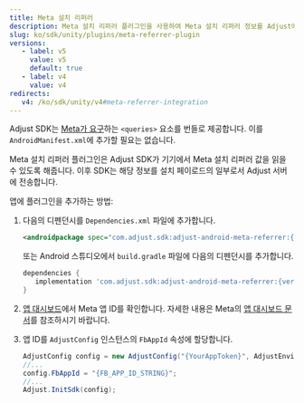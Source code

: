 ```yaml
---
title: Meta 설치 리퍼러
description: Meta 설치 리퍼러 플러그인을 사용하여 Meta 설치 리퍼러 정보를 Adjust에 전송합니다.
slug: ko/sdk/unity/plugins/meta-referrer-plugin
versions:
   - label: v5
     value: v5
     default: true
   - label: v4
     value: v4
redirects:
   v4: /ko/sdk/unity/v4#meta-referrer-integration
---
```


<Callout type="note">

Adjust SDK는 [Meta가 요구](https://developers.facebook.com/docs/app-ads/meta-install-referrer#step-1--add-the-meta-apps)하는 `<queries>` 요소를 번들로 제공합니다. 이를 `AndroidManifest.xml`에 추가할 필요는 없습니다.

</Callout>

Meta 설치 리퍼러 플러그인은 Adjust SDK가 기기에서 Meta 설치 리퍼러 값을 읽을 수 있도록 해줍니다. 이후 SDK는 해당 정보를 설치 페이로드의 일부로서 Adjust 서버에 전송합니다.

앱에 플러그인을 추가하는 방법:

1. 다음의 디펜던시를 `Dependencies.xml` 파일에 추가합니다.

   ```xml
   <androidpackage spec="com.adjust.sdk:adjust-android-meta-referrer:{versions.android.v5}"></androidPackage>
   ```

   또는 Android 스튜디오에서 `build.gradle` 파일에 다음의 디펜던시를 추가합니다.

   ```groovy
   dependencies {
      implementation 'com.adjust.sdk:adjust-android-meta-referrer:{versions.android.v5}'
   }
   ```

1. [앱 대시보드](https://developers.facebook.com/apps)에서 Meta 앱 ID를 확인합니다. 자세한 내용은 Meta의 [앱 대시보드 문서](https://developers.facebook.com/docs/development/create-an-app/app-dashboard)를 참조하시기 바랍니다.

1. 앱 ID를 `AdjustConfig` 인스턴스의 `FbAppId` 속성에 할당합니다.

   ```cs
   AdjustConfig config = new AdjustConfig("{YourAppToken}", AdjustEnvironment.Sandbox);
   //...
   config.FbAppId = "{FB_APP_ID_STRING}";
   //...
   Adjust.InitSdk(config);
   ```
